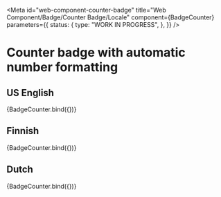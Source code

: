 <!-- @license CC0-1.0 -->


<Meta
  id="web-component-counter-badge"
  title="Web Component/Badge/Counter Badge/Locale"
  component={BadgeCounter}
  parameters={{
    status: {
      type: "WORK IN PROGRESS",
    },
  }}
/>

# Counter badge with automatic number formatting

## US English

<Canvas>
  <Story
    name="US English"
    args={{
      textContent: 1234,
      value: 1234,
      locale: "en-US",
    }}
  >
    {BadgeCounter.bind({})}
  </Story>
</Canvas>

## Finnish

<Canvas>
  <Story
    name="Finnish"
    args={{
      textContent: 1234,
      value: 1234,
      locale: "fi",
    }}
  >
    {BadgeCounter.bind({})}
  </Story>
</Canvas>

## Dutch

<Canvas>
  <Story
    name="Dutch"
    args={{
      textContent: 1234,
      value: 1234,
      locale: "nl-NL",
    }}
  >
    {BadgeCounter.bind({})}
  </Story>
</Canvas>
